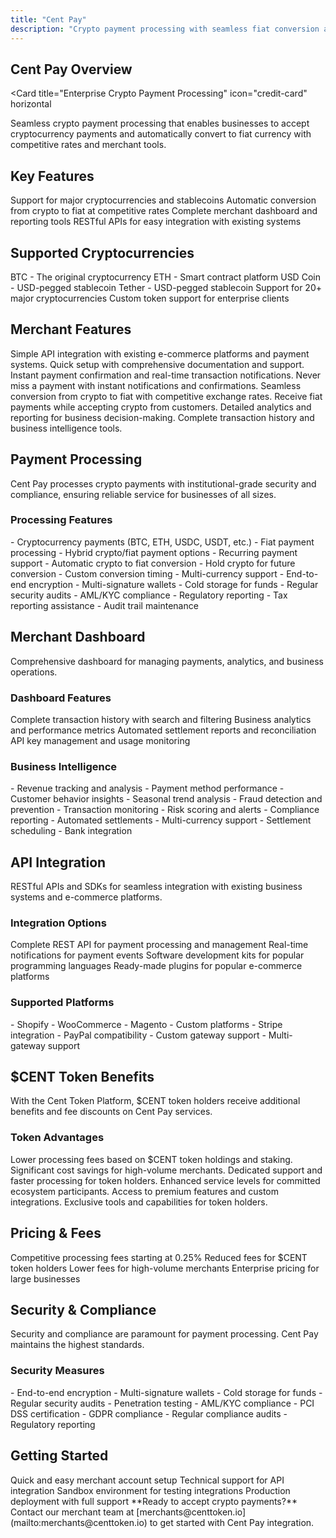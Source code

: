 ```yaml
---
title: "Cent Pay"
description: "Crypto payment processing with seamless fiat conversion and merchant tools"
---
```


## Cent Pay Overview

<Card
  title="Enterprise Crypto Payment Processing"
  icon="credit-card"
  horizontal
>
  Seamless crypto payment processing that enables businesses to accept
  cryptocurrency payments and automatically convert to fiat currency with
  competitive rates and merchant tools.
</Card>

## Key Features

<CardGroup cols={2}>
  <Card title="Multi-Crypto Support" icon="coins">
    Support for major cryptocurrencies and stablecoins
  </Card>
  <Card title="Instant Conversion" icon="exchange-alt">
    Automatic conversion from crypto to fiat at competitive rates
  </Card>
  <Card title="Merchant Tools" icon="store">
    Complete merchant dashboard and reporting tools
  </Card>
  <Card title="API Integration" icon="code">
    RESTful APIs for easy integration with existing systems
  </Card>
</CardGroup>

## Supported Cryptocurrencies

<CardGroup cols={3}>
  <Card title="Bitcoin" icon="bitcoin">
    BTC - The original cryptocurrency
  </Card>
  <Card title="Ethereum" icon="ethereum">
    ETH - Smart contract platform
  </Card>
  <Card title="USDC" icon="dollar-sign">
    USD Coin - USD-pegged stablecoin
  </Card>
  <Card title="USDT" icon="dollar-sign">
    Tether - USD-pegged stablecoin
  </Card>
  <Card title="Additional Coins" icon="coins">
    Support for 20+ major cryptocurrencies
  </Card>
  <Card title="Custom Integration" icon="cog">
    Custom token support for enterprise clients
  </Card>
</CardGroup>

## Merchant Features

<Steps>
  <Step title="Easy Integration">
    Simple API integration with existing e-commerce platforms and payment
    systems.
    <Check>Quick setup with comprehensive documentation and support.</Check>
  </Step>

  <Step title="Real-time Processing">
    Instant payment confirmation and real-time transaction notifications.
    <Check>
      Never miss a payment with instant notifications and confirmations.
    </Check>
  </Step>

  <Step title="Automatic Conversion">
    Seamless conversion from crypto to fiat with competitive exchange rates.
    <Check>Receive fiat payments while accepting crypto from customers.</Check>
  </Step>

  <Step title="Comprehensive Reporting">
    Detailed analytics and reporting for business decision-making.
    <Check>Complete transaction history and business intelligence tools.</Check>
  </Step>
</Steps>

## Payment Processing

<Info>
  Cent Pay processes crypto payments with institutional-grade security and
  compliance, ensuring reliable service for businesses of all sizes.
</Info>

### Processing Features

<AccordionGroup>
  <Accordion title="Payment Methods" icon="credit-card">
    - Cryptocurrency payments (BTC, ETH, USDC, USDT, etc.) - Fiat payment
    processing - Hybrid crypto/fiat payment options - Recurring payment support
  </Accordion>

  <Accordion title="Conversion Options" icon="exchange-alt">
    - Automatic crypto to fiat conversion - Hold crypto for future conversion -
    Custom conversion timing - Multi-currency support
  </Accordion>

  <Accordion title="Security Features" icon="shield-alt">
    - End-to-end encryption - Multi-signature wallets - Cold storage for funds -
    Regular security audits
  </Accordion>

  <Accordion title="Compliance" icon="balance-scale">
    - AML/KYC compliance - Regulatory reporting - Tax reporting assistance -
    Audit trail maintenance
  </Accordion>
</AccordionGroup>

## Merchant Dashboard

<Card title="Complete Business Management" icon="chart-bar" horizontal>
  Comprehensive dashboard for managing payments, analytics, and business
  operations.
</Card>

### Dashboard Features

<Columns cols={2}>
  <Card title="Transaction History" icon="history">
    Complete transaction history with search and filtering
  </Card>
  <Card title="Analytics" icon="chart-line">
    Business analytics and performance metrics
  </Card>
  <Card title="Settlement Reports" icon="file-invoice">
    Automated settlement reports and reconciliation
  </Card>
  <Card title="API Management" icon="cog">
    API key management and usage monitoring
  </Card>
</Columns>

### Business Intelligence

<AccordionGroup>
  <Accordion title="Sales Analytics" icon="chart-bar">
    - Revenue tracking and analysis - Payment method performance - Customer
    behavior insights - Seasonal trend analysis
  </Accordion>

  <Accordion title="Risk Management" icon="shield-alt">
    - Fraud detection and prevention - Transaction monitoring - Risk scoring and
    alerts - Compliance reporting
  </Accordion>

  <Accordion title="Settlement Management" icon="wallet">
    - Automated settlements - Multi-currency support - Settlement scheduling -
    Bank integration
  </Accordion>
</AccordionGroup>

## API Integration

<Card title="Developer-Friendly APIs" icon="code" horizontal>
  RESTful APIs and SDKs for seamless integration with existing business systems
  and e-commerce platforms.
</Card>

### Integration Options

<CardGroup cols={2}>
  <Card title="RESTful API" icon="code">
    Complete REST API for payment processing and management
  </Card>
  <Card title="Webhooks" icon="link">
    Real-time notifications for payment events
  </Card>
  <Card title="SDKs" icon="toolbox">
    Software development kits for popular programming languages
  </Card>
  <Card title="Plugins" icon="puzzle-piece">
    Ready-made plugins for popular e-commerce platforms
  </Card>
</CardGroup>

### Supported Platforms

<Columns cols={2}>
  <Card title="E-commerce" icon="shopping-cart">
    - Shopify - WooCommerce - Magento - Custom platforms
  </Card>
  <Card title="Payment Gateways" icon="credit-card">
    - Stripe integration - PayPal compatibility - Custom gateway support -
    Multi-gateway support
  </Card>
</Columns>

## $CENT Token Benefits

<Info>
  With the Cent Token Platform, $CENT token holders receive additional benefits
  and fee discounts on Cent Pay services.
</Info>

### Token Advantages

<Steps>
  <Step title="Reduced Fees">
    Lower processing fees based on $CENT token holdings and staking.
    <Check>Significant cost savings for high-volume merchants.</Check>
  </Step>

  <Step title="Priority Support">
    Dedicated support and faster processing for token holders.
    <Check>Enhanced service levels for committed ecosystem participants.</Check>
  </Step>

  <Step title="Advanced Features">
    Access to premium features and custom integrations.
    <Check>Exclusive tools and capabilities for token holders.</Check>
  </Step>
</Steps>

## Pricing & Fees

<CardGroup cols={2}>
  <Card title="Standard Fees" icon="percent">
    Competitive processing fees starting at 0.25%
  </Card>
  <Card title="Token Discounts" icon="coins">
    Reduced fees for $CENT token holders
  </Card>
  <Card title="Volume Discounts" icon="chart-bar">
    Lower fees for high-volume merchants
  </Card>
  <Card title="Custom Pricing" icon="handshake">
    Enterprise pricing for large businesses
  </Card>
</CardGroup>

## Security & Compliance

<Warning>
  Security and compliance are paramount for payment processing. Cent Pay
  maintains the highest standards.
</Warning>

### Security Measures

<AccordionGroup>
  <Accordion title="Technical Security" icon="shield-alt">
    - End-to-end encryption - Multi-signature wallets - Cold storage for funds -
    Regular security audits - Penetration testing
  </Accordion>

  <Accordion title="Regulatory Compliance" icon="balance-scale">
    - AML/KYC compliance - PCI DSS certification - GDPR compliance - Regular
    compliance audits - Regulatory reporting
  </Accordion>
</AccordionGroup>

## Getting Started

<CardGroup cols={2}>
  <Card title="Merchant Onboarding" icon="user-plus">
    Quick and easy merchant account setup
  </Card>
  <Card title="Integration Support" icon="tools">
    Technical support for API integration
  </Card>
  <Card title="Testing Environment" icon="flask">
    Sandbox environment for testing integrations
  </Card>
  <Card title="Go Live" icon="rocket">
    Production deployment with full support
  </Card>
</CardGroup>

<Note>
  **Ready to accept crypto payments?** Contact our merchant team at
  [merchants@centtoken.io](mailto:merchants@centtoken.io) to get started with
  Cent Pay integration.
</Note>
